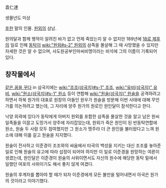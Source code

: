 袁仁達

생몰년도 미상

[[후한]] 말의 인물. [[원외]]의 삼남.

원의달과 함께 행적이 알려진 바가 없고 언제 죽었는지 알 수 없지만 189년에 [[18로 제후]]의 일로 인해 [[동탁]]이 [[wiki:"원외#s-2" 원외]]의 삼족을 몰살해 그 때 사망했을 수 있지만 자세한 것은 알 수 없으며, 사도원공부인마씨비명이라는 비석에 그의 이름이 기록되어 있다.

== 창작물에서 ==
[[같은 꿈을 꾸다]] in 삼국지에는 [[wiki:"조조(삼국지)#s-1" 조조]], [[wiki:"유비(삼국지)" 유비]], [[wiki:"원소(삼국지)#s-1" 원소]] 등이 연합해 [[wiki:"원술(삼국지)" 원술]]을 공격하려고 하면서 하북 원가의 대표로 원창의 아들인 원우가 원술을 방문해 이번 사태에 대해 무언가를 의논하려고 했는데, 그 자리에 양주 원가의 원로인 원인달이 참석한다고 한다.

낙양 외곽에 있다가 동탁에게 아버지 원외를 포함한 삼족을 몰살한 것을 알고 남은 원씨 일족들을 이끌고 도망가서 양주에 자리잡았는데, 원외가 죽은 원인이 된 반동탁연합에 원소, 원술 두 사람 모두 참여했지만 그 원소가 맹주라 더 큰 원인을 불러왔다고 느껴 원소에 대해 이를 갈고 원술을 지지했다.

원술이 전사하고 이준경이 조조와의 싸움에서 타국의 백성을 지키는 대신 조조를 놓아준 일로 인해 원술의 유고에 따라 섭정이 되어야 하지만 이 일로 이준경을 원망하는 여론이 생겼는데, 원인달은 이준경이 원술의 사위이면서도 자신의 원수에 해당한 동탁 밑에서 일했던 여포의 사위이기도 해서 좋지 않게 여겼다.

원술의 후계자를 뽑아야 할 때가 되자 이준경에게 모든 불만을 털어내면서 아국은 원가의 것이라고 이야기했다.
